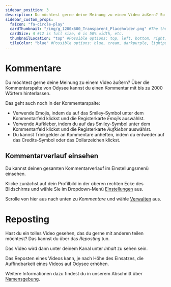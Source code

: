 ```yaml
---
sidebar_position: 3
description: Du möchtest gerne deine Meinung zu einem Video äußern? So kannst du auf Odysee kommentieren.
sidebar_custom_props:
  faIcon: "fa-circle-play"
  cardThumbnail: "/img/g_1200x600_Transparent_Placeholder.png" #The thumbnail on the category card.
  cardSize: 4 #12 is full size, 6 is 50% width, etc.
  thumbnailLocation: "top" #Possible options: top, left, bottom, right, none
  tileColor: "blue" #Possible options: blue, cream, darkpurple, lightpurple, mauve, orange, pink, none
---
```


# Kommentare 

Du möchtest gerne deine Meinung zu einem Video äußern? Über die Kommentarspalte von Odysee kannst du einen Kommentar mit bis zu 2000 Wörtern hinterlassen.

Das geht auch noch in der Kommentarspalte: 

- Verwende Emojis, indem du auf das Smiley-Symbol <OdyseeIcon type="sticker"/> unter dem Kommentarfeld klickst und die Registerkarte *Emojis* auswählst.
- Verwende Aufkleber, indem du auf das Smiley-Symbol <OdyseeIcon type="sticker"/> unter dem Kommentarfeld klickst und die Registerkarte *Aufkleber* auswählst.
- Du kannst Trinkgelder an Kommentare anheften, indem du entweder auf das Credits-Symbol oder das Dollarzeichen klickst.

## Kommentarverlauf einsehen

Du kannst deinen gesamten Kommentarverlauf im Einstellungsmenü einsehen.

Klicke zunächst auf dein Profilbild in der oberen rechten Ecke des Bildschirms und wähle Sie im Dropdown-Menü [<OdyseeIcon type="cogwheel"/> Einstellungen](https://odysee.com/$/settings) aus.

Scrolle von hier aus nach unten zu *Kommentare* und wähle [<OdyseeIcon type="chevronright"/> Verwalten](https://odysee.com/$/settings/ownComments) aus.

# Reposting

Hast du ein tolles Video gesehen, das du gerne mit anderen teilen möchtest? Das kannst du über das *Reposting* tun.

Das Video wird dann unter deinem Kanal unter *Inhalt* zu sehen sein.

Das Reposten eines Videos kann, je nach Höhe des Einsatzes, die Auffindbarkeit eines Videos auf Odysee erhöhen. 

Weitere Informationen dazu findest du in unserem Abschnitt über [Namensgebung](/category-blockchain/category-staking/naming).
